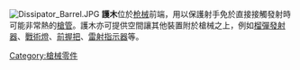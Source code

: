 {{Unreferenced|time=2021-03-09T01:35:09+00:00}}
[[File:Dissipator_Barrel.JPG|right]]
'''護木'''位於[[枪械|枪械]]前端，用以保護射手免於直接接觸發射時可能非常熱的[[槍管|槍管]]。護木亦可提供空間讓其他裝置附於槍械之上，例如[[榴彈發射器|榴彈發射器]]、[[戰術燈|戰術燈]]、[[前握把|前握把]]、[[雷射指示器|雷射指示器]]等。

[[Category:槍械零件|Category:槍械零件]]
{{Weapon-stub}}
